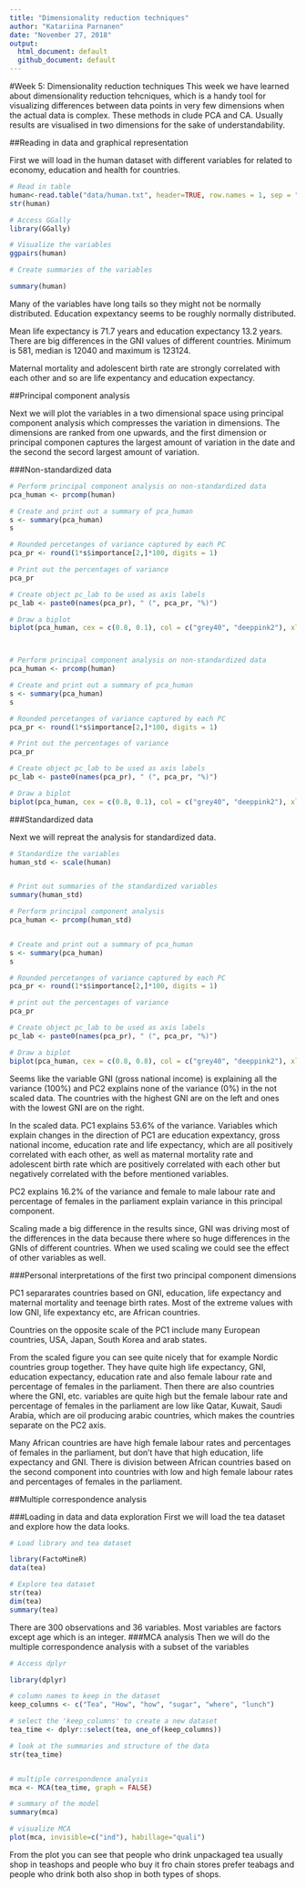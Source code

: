 ```yaml
---
title: "Dimensionality reduction techniques"
author: "Katariina Parnanen"
date: "November 27, 2018"
output:
  html_document: default
  github_document: default
---
```


#Week 5: Dimensionality reduction techniques
This week we have learned about dimensionality reduction tehcniques, which is a handy tool for visualizing differences between data points in very few dimensions when the actual data is complex. These methods in clude PCA and CA. Usually results are visualised in two dimensions for the sake of understandability.

##Reading in data and graphical representation

First we will load in the human dataset with different variables for related to economy, education and health for countries.

```r
# Read in table
human<-read.table("data/human.txt", header=TRUE, row.names = 1, sep = "\t")
str(human)

# Access GGally
library(GGally)

# Visualize the variables
ggpairs(human)

# Create summaries of the variables

summary(human)

```

Many of the variables have long tails so they might not be normally distributed. Education expextancy seems to be roughly normally distributed.

Mean life expectancy is 71.7 years and education expectancy 13.2 years. There are big differences in the GNI values of different countries. Minimum is 581, median is 12040 and maximum is 123124.

Maternal mortality and adolescent birth rate are strongly correlated with each other and so are life expentancy and education expectancy.


##Principal component analysis

Next we will plot the variables in a two dimensional space using principal component analysis which compresses the variation in dimensions. The dimensions are ranked from one upwards, and the first dimension or principal componen captures the largest amount of variation in the date and the second the secord largest amount of variation.

###Non-standardized data

```r

# Perform principal component analysis on non-standardized data
pca_human <- prcomp(human)

# Create and print out a summary of pca_human
s <- summary(pca_human)
s

# Rounded percetanges of variance captured by each PC
pca_pr <- round(1*s$importance[2,]*100, digits = 1) 

# Print out the percentages of variance
pca_pr

# Create object pc_lab to be used as axis labels
pc_lab <- paste0(names(pca_pr), " (", pca_pr, "%)") 

# Draw a biplot
biplot(pca_human, cex = c(0.8, 0.1), col = c("grey40", "deeppink2"), xlab = pc_lab[1], ylab = pc_lab[2])



# Perform principal component analysis on non-standardized data
pca_human <- prcomp(human)

# Create and print out a summary of pca_human
s <- summary(pca_human)
s

# Rounded percetanges of variance captured by each PC
pca_pr <- round(1*s$importance[2,]*100, digits = 1) 

# Print out the percentages of variance
pca_pr

# Create object pc_lab to be used as axis labels
pc_lab <- paste0(names(pca_pr), " (", pca_pr, "%)") 

# Draw a biplot
biplot(pca_human, cex = c(0.8, 0.1), col = c("grey40", "deeppink2"), xlab = pc_lab[1], ylab = pc_lab[2])


```


###Standardized data

Next we will repreat the analysis for standardized data.

```r
# Standardize the variables
human_std <- scale(human)


# Print out summaries of the standardized variables
summary(human_std)

# Perform principal component analysis
pca_human <- prcomp(human_std)


# Create and print out a summary of pca_human
s <- summary(pca_human)
s

# Rounded percetanges of variance captured by each PC
pca_pr <- round(1*s$importance[2,]*100, digits = 1) 

# print out the percentages of variance
pca_pr

# Create object pc_lab to be used as axis labels
pc_lab <- paste0(names(pca_pr), " (", pca_pr, "%)") 

# Draw a biplot
biplot(pca_human, cex = c(0.8, 0.8), col = c("grey40", "deeppink2"), xlab = pc_lab[1], ylab = pc_lab[2])


```

Seems like the variable GNI (gross national income) is explaining all the variance (100%) and PC2 explains none of the variance (0%) in the not scaled data. The countries with the highest GNI are on the left and ones with the lowest GNI are on the right. 

In the scaled data. PC1 explains 53.6% of the variance. Variables which explain changes in the 
direction of PC1 are education expextancy, gross national income, education rate and life expectancy, which are all positively correlated with each other, as well as maternal mortality rate and adolescent birth rate which are positively correlated with each other but negatively correlated with the before mentioned variables.

PC2 explains 16.2% of the variance and female to male labour rate and percentage of females in the parliament explain variance in this principal component.

Scaling made a big difference in the results since, GNI was driving most of the differences in the data because there where so huge differences in the GNIs of different countries. When we used scaling we could see the effect of other variables as well.

###Personal interpretations of the first two principal component dimensions

PC1 separarates countries based on GNI, education, life expectancy and maternal mortality and teenage birth rates. Most of the extreme values with low GNI, life expextancy etc, are African countries.

Countries on the opposite scale of the PC1 include many European countries, USA, Japan, South Korea and arab states.

From the scaled figure you can see quite nicely that for example Nordic countries group together. They have quite high life expectancy, GNI, education expectancy, education rate and also female labour rate and percentage of females in the parliament. Then there are also countries where the GNI, etc. variables are quite high but the female labour rate and percentage of females in the parliament are low like Qatar, Kuwait, Saudi Arabia, which are oil producing arabic countries, which makes the countries separate on the PC2 axis.

Many African countries are have high female labour rates and percentages of females in the parliament, but don't have that high education, life expectancy and GNI. There is division between African countries based on the second component into countries with low and high female labour rates and percentages of females in the parliament. 


##Multiple correspondence analysis

###Loading in data and data exploration
First we will load the tea dataset and explore how the data looks.
```r
# Load library and tea dataset

library(FactoMineR)
data(tea)

# Explore tea dataset
str(tea)
dim(tea)
summary(tea)
```

There are 300 observations and 36 variables. Most variables are factors except age which is an integer.
###MCA analysis
Then we will do the multiple correspondence analysis with a subset of the variables
```r
# Access dplyr

library(dplyr)

# column names to keep in the dataset
keep_columns <- c("Tea", "How", "how", "sugar", "where", "lunch")

# select the 'keep_columns' to create a new dataset
tea_time <- dplyr::select(tea, one_of(keep_columns))

# look at the summaries and structure of the data
str(tea_time)


# multiple correspondence analysis
mca <- MCA(tea_time, graph = FALSE)

# summary of the model
summary(mca)

# visualize MCA
plot(mca, invisible=c("ind"), habillage="quali")

```

From the plot you can see that people who drink unpackaged tea usually shop in teashops and people who buy it fro chain stores prefer teabags and people who drink both also shop in both types of shops.